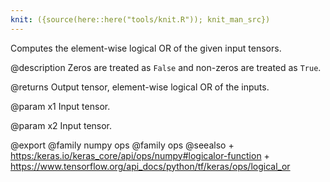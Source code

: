 ```yaml
---
knit: ({source(here::here("tools/knit.R")); knit_man_src})
---
```

Computes the element-wise logical OR of the given input tensors.

@description
Zeros are treated as `False` and non-zeros are treated as `True`.

@returns
    Output tensor, element-wise logical OR of the inputs.

@param x1
Input tensor.

@param x2
Input tensor.

@export
@family numpy ops
@family ops
@seealso
+ <https:/keras.io/keras_core/api/ops/numpy#logicalor-function>
+ <https://www.tensorflow.org/api_docs/python/tf/keras/ops/logical_or>

